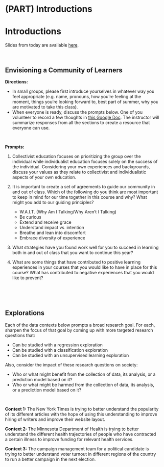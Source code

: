 # (PART) Introductions {-}
# Introductions

Slides from today are available [here](https://docs.google.com/presentation/d/1t-3-WkeSneBdBkzjilMZUxHEUFas896azLErI8eplUw/edit?usp=sharing).

<br>

## Envisioning a Community of Learners{-}

**Directions:**

- In small groups, please first introduce yourselves in whatever way you feel appropriate (e.g. name, pronouns, how you're feeling at the moment, things you're looking forward to, best part of summer, why you are motivated to take this class).
- When everyone is ready, discuss the prompts below. One of you volunteer to record a few thoughts in [this Google Doc](https://docs.google.com/document/d/1in6FDQ2hwjVW9rVLzzpC0l9Ldv-CnfsokSGfTg7fMkw/edit?usp=sharing). The instructor will summarize responses from all the sections to create a resource that everyone can use.

<br>

**Prompts:**

1. Collectivist education focuses on prioritizing the group over the individual while individualist education focuses solely on the success of the individual. Considering your own experiences and backgrounds, discuss your values as they relate to collectivist and individualistic aspects of your own education. 

2. It is important to create a set of agreements to guide our community in and out of class. Which of the following do you think are most important to keep in mind for our time together in this course and why? What might you add to our guiding principles?

    - W.A.I.T. (Why Am I Talking/Why Aren't I Talking) 
    - Be curious
    - Extend and receive grace
    - Understand impact vs. intention
    - Breathe and lean into discomfort
    - Embrace diversity of experience


3. What strategies have you found work well for you to succeed in learning both in and out of class that you want to continue this year?

4. What are some things that have contributed to positive learning experiences in your courses that you would like to have in place for this course? What has contributed to negative experiences that you would like to prevent?


<br><br><br>


## Explorations {-}

Each of the data contexts below prompts a broad research goal. For each, sharpen the focus of that goal by coming up with more targeted research questions that:

- Can be studied with a regression exploration
- Can be studied with a classification exploration
- Can be studied with an unsupervised learning exploration

Also, consider the impact of these research questions on society:

- Who or what might benefit from the collection of data, its analysis, or a prediction model based on it?
- Who or what might be harmed from the collection of data, its analysis, or a prediction model based on it?



<br>


**Context 1:** The New York Times is trying to better understand the popularity of its different articles with the hope of using this understanding to improve hiring of writers and improve their website layout.

**Context 2:** The Minnesota Department of Health is trying to better understand the different health trajectories of people who have contracted a certain illness to improve funding for relevant health services.

**Context 3:** The campaign management team for a political candidate is trying to better understand voter turnout in different regions of the country to run a better campaign in the next election.

